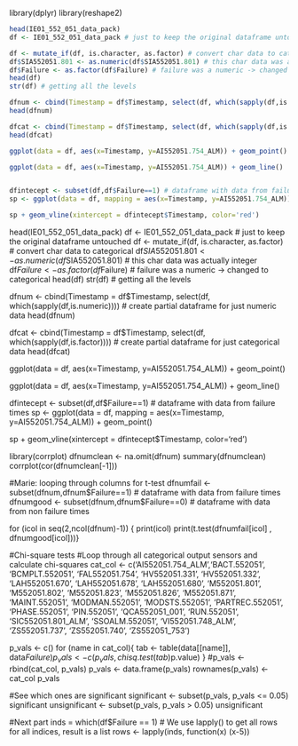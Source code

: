 library(dplyr)
library(reshape2)


```r
head(IE01_552_051_data_pack)
df <- IE01_552_051_data_pack # just to keep the original dataframe untouched

df <- mutate_if(df, is.character, as.factor) # convert char data to categorical
df$SIA552051.801 <- as.numeric(df$SIA552051.801) # this char data was actually integer
df$Failure <- as.factor(df$Failure) # failure was a numeric -> changed to categorical
head(df)
str(df) # getting all the levels

dfnum <- cbind(Timestamp = df$Timestamp, select(df, which(sapply(df,is.numeric)))) # create partial dataframe for just numeric data
head(dfnum)

dfcat <- cbind(Timestamp = df$Timestamp, select(df, which(sapply(df,is.factor)))) #  create partial dataframe for just categorical data
head(dfcat)

ggplot(data = df, aes(x=Timestamp, y=AI552051.754_ALM)) + geom_point()

ggplot(data = df, aes(x=Timestamp, y=AI552051.754_ALM)) + geom_line()


dfintecept <- subset(df,df$Failure==1) # dataframe with data from failure times
sp <- ggplot(data = df, mapping = aes(x=Timestamp, y=AI552051.754_ALM)) + geom_point()

sp + geom_vline(xintercept = dfintecept$Timestamp, color='red')

```


head(IE01_552_051_data_pack)
df <- IE01_552_051_data_pack # just to keep the original dataframe untouched
df <- mutate_if(df, is.character, as.factor) # convert char data to categorical
df$SIA552051.801 <- as.numeric(df$SIA552051.801) # this char data was actually integer
df$Failure <- as.factor(df$Failure) # failure was a numeric -> changed to categorical
head(df)
str(df) # getting all the levels

dfnum <- cbind(Timestamp = df$Timestamp, select(df, which(sapply(df,is.numeric)))) # create partial dataframe for just numeric data
head(dfnum)

dfcat <- cbind(Timestamp = df$Timestamp, select(df, which(sapply(df,is.factor)))) #  create partial dataframe for just categorical data
head(dfcat)

ggplot(data = df, aes(x=Timestamp, y=AI552051.754_ALM)) + geom_point()

ggplot(data = df, aes(x=Timestamp, y=AI552051.754_ALM)) + geom_line()


dfintecept <- subset(df,df$Failure==1) # dataframe with data from failure times
sp <- ggplot(data = df, mapping = aes(x=Timestamp, y=AI552051.754_ALM)) + geom_point()

sp + geom_vline(xintercept = dfintecept$Timestamp, color='red')


library(corrplot)
dfnumclean <- na.omit(dfnum)
summary(dfnumclean)
corrplot(cor(dfnumclean[-1]))

#Marie: looping through columns for t-test
dfnumfail <- subset(dfnum,dfnum$Failure==1) # dataframe with data from failure times
dfnumgood <- subset(dfnum,dfnum$Failure==0) # dataframe with data from non failure times

for (icol in seq(2,ncol(dfnum)-1))
{ print(icol)
  print(t.test(dfnumfail[icol] , dfnumgood[icol]))}



#Chi-square tests
#Loop through all categorical output sensors and calculate chi-squares
cat_col <- c('AI552051.754_ALM','BACT.552051', 'BCMPLT.552051', 'FAL552051.754', 'HV552051.331', 'HV552051.332', 'LAH552051.670', 'LAH552051.678', 'LAH552051.680', 'M552051.801', 'M552051.802', 'M552051.823', 'M552051.826', 'M552051.871', 'MAINT.552051', 'MODMAN.552051', 'MODSTS.552051', 'PARTREC.552051', 'PHASE.552051', 'PIN.552051', 'QCA552051_001', 'RUN.552051', 'SIC552051.801_ALM', 'SSOALM.552051', 'VI552051.748_ALM', 'ZS552051.737', 'ZS552051.740', 'ZS552051_753')

p_vals <- c()
for (name in cat_col){
  tab <- table(data[[name]], data$Failure)
  p_vals <- c(p_vals, chisq.test(tab)$p.value)
}
#p_vals <- rbind(cat_col, p_vals)
p_vals <- data.frame(p_vals)
rownames(p_vals) <- cat_col
p_vals

#See which ones are significant
significant <- subset(p_vals, p_vals <= 0.05)
significant
unsignificant <- subset(p_vals, p_vals > 0.05)
unsignificant


#Next part
inds = which(df$Failure == 1)
# We use lapply() to get all rows for all indices, result is a list
rows <- lapply(inds, function(x) (x-5))
               
